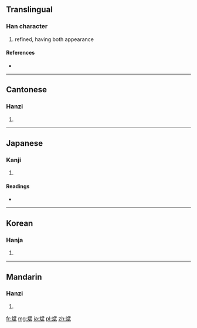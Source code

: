 ==Translingual==

===Han character===
{{Han char|rn=67|rad=文|as=07|sn=12|four=0344<sub>0</sub>|canj=卜大一心一 (YKMPM)}}

# refined, having both appearance

====References====
* {{Han ref|kx=0477.070|dkj=13468|dj=0835.090|hdz=32170.140|uh=658C|ud=25996|bh=D979|bd=55673}}

----

==Cantonese==

===Hanzi===
{{yue-hanzi|jyut=|y=ban1}}

# {{defn|Cantonese|sort=文07}}

----

==Japanese==

===Kanji===
{{ja-kanji|grade=|rs=文07}}

# {{defn|Japanese|sort=文07}}

====Readings====
* {{ja-readings|on=[[ひん]] (hin)|kun=[[うるわしい]] (uruwashii)}}

----

==Korean==

===Hanja===
{{ko-hanja|hangeul=빈|eumhun=|rv=bin|mr=pin|y=pin}}

# {{defn|Korean|sort=文07}}

----

==Mandarin==

===Hanzi===
{{cmn-hanzi|pin=[[bīn]] ([[bin1]])|wg=pin<sup>1</sup>}}

# {{defn|Mandarin|sort=文07}}

[[fr:斌]]
[[mg:斌]]
[[ja:斌]]
[[pl:斌]]
[[zh:斌]]
